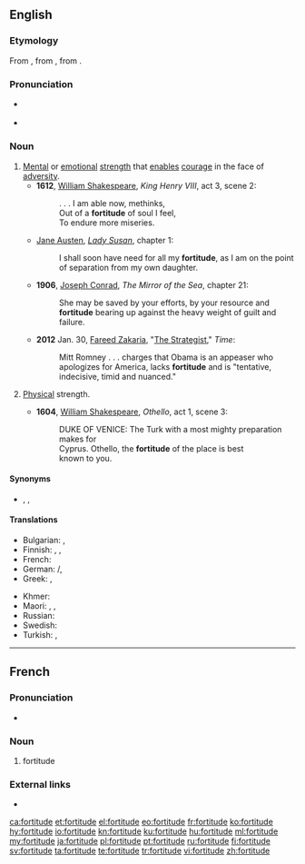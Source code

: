 ==English==

===Etymology===
{{PIE root|en|bʰerǵʰ}}
From {{etyl|fro|en}}, from {{etyl|la|en}} {{m|la|fortitūdō||bravery, strength}}, from {{m|la|fortis||brave, strong}}.

===Pronunciation===
* {{a|RP}} {{IPA|/ˈfɔːtɪtjuːd/|lang=en}}
* {{hyphenation|for|ti|tude|lang=en}}

===Noun===
{{en-noun}}

# [[mental|Mental]] or [[emotional]] [[strength]] that [[enable]]s [[courage]] in the face of [[adversity]].
#* '''1612''', [[w:William Shakespeare|William Shakespeare]], ''King Henry VIII'', act 3, scene 2:
#*: . . . I am able now, methinks,
#*: Out of a '''fortitude''' of soul I feel,
#*: To endure more miseries.
#* {{circa|1794}} [[w:Jane Austen|Jane Austen]], ''[[w:Lady Susan|Lady Susan]]'', chapter 1:
#*: I shall soon have need for all my '''fortitude''', as I am on the point of separation from my own daughter.
#* '''1906''', [[w:Joseph Conrad|Joseph Conrad]], ''The Mirror of the Sea'', chapter 21:
#*: She may be saved by your efforts, by your resource and '''fortitude''' bearing up against the heavy weight of guilt and failure.
#* '''2012 ''' Jan. 30, [[w:Fareed Zakaria|Fareed Zakaria]], "[http://www.time.com/time/magazine/article/0,9171,2104842,00.html The Strategist]," ''Time'':
#*: Mitt Romney . . . charges that Obama is an appeaser who apologizes for America, lacks '''fortitude''' and is "tentative, indecisive, timid and nuanced."
# {{lb|en|archaic}} [[physical|Physical]] strength.
#* '''1604''', [[w:William Shakespeare|William Shakespeare]], ''Othello'', act 1, scene 3:
#*: DUKE OF VENICE: The Turk with a most mighty preparation makes for
#*: Cyprus. Othello, the '''fortitude''' of the place is best
#*: known to you.

====Synonyms====
* {{sense|mental or emotional strength}} {{l|en|inner strength}}, {{l|en|moxie}}, {{l|en|resolve}}

====Translations====
{{trans-top|mental or emotional strength}}
* Bulgarian: {{t+|bg|твърдост|f|sc=Cyrl}}, {{t|bg|сила на духа|sc=Cyrl}}
* Finnish: {{t|fi|mielenlujuus}}, {{t+|fi|lujuus}}, {{t|fi|luonteenlujuus}}
* French: {{t+|fr|fortitude|f}}
* German: {{l|de|innere}} {{t+|de|Kraft|f}}/{{t+|de|Stärke|f}}, {{t|de|Standhaftigkeit|f}}
* Greek: {{t+|el|σθένος|n|sc=Grek}}, {{t+|el|γενναιότητα|f|sc=Grek}}
{{trans-mid}}
* Khmer: {{t|km|ចិត្ដអត់ធ្មត់|tr=jət ɑt tmʊət|sc=Khmr}}
* Maori: {{t|mi|manawaroa}}, {{t|mi|niwha}}, {{t|mi|koromaki}}
* Russian: {{t|ru|си́ла духа|f}}
* Swedish: {{t+|sv|tapperhet}}
* Turkish: {{t+|tr|metanet}}, {{t+|tr|sebat}}
{{trans-bottom}}

----

==French==

===Pronunciation===
* {{IPA|/fɔʁ.ti.tyd/|lang=fr}}

===Noun===
{{fr-noun|f}}

# fortitude

===External links===
* {{R:TLFi}}

[[ca:fortitude]]
[[et:fortitude]]
[[el:fortitude]]
[[eo:fortitude]]
[[fr:fortitude]]
[[ko:fortitude]]
[[hy:fortitude]]
[[io:fortitude]]
[[kn:fortitude]]
[[ku:fortitude]]
[[hu:fortitude]]
[[ml:fortitude]]
[[my:fortitude]]
[[ja:fortitude]]
[[pl:fortitude]]
[[pt:fortitude]]
[[ru:fortitude]]
[[fi:fortitude]]
[[sv:fortitude]]
[[ta:fortitude]]
[[te:fortitude]]
[[tr:fortitude]]
[[vi:fortitude]]
[[zh:fortitude]]